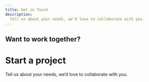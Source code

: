 ```yaml
---
title: Get in Touch 
description: 
  Tell us about your needs, we’d love to collaborate with you.
---
```



## Want to work together?
# Start a project

<PageDescription>
  Tell us about your needs, we’d love to collaborate with you.
</PageDescription>

<FormGetinTouch method="post" data-netlify-honeypot="bot-field" data-netlify="true" name="Getintouch" />
